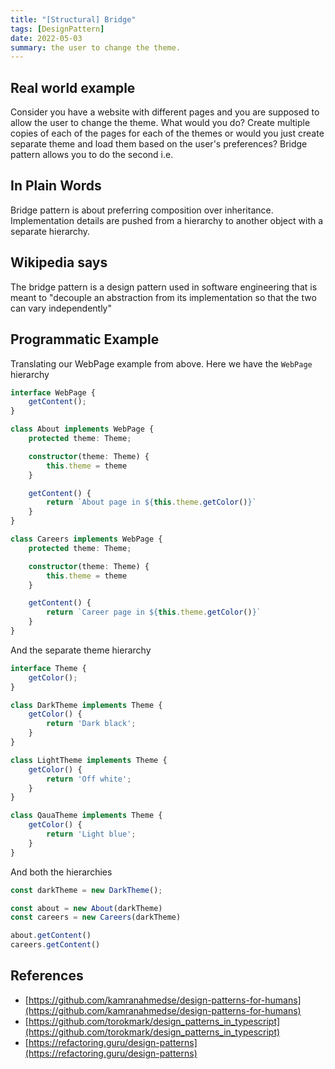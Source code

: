 ```yaml
---
title: "[Structural] Bridge"
tags: [DesignPattern]
date: 2022-05-03
summary: the user to change the theme.
---
```


## Real world example

Consider you have a website with different pages and you are supposed to allow
the user to change the theme. What would you do? Create multiple copies of
each of the pages for each of the themes or would you just create separate
theme and load them based on the user's preferences? Bridge pattern allows you
to do the second i.e.

## In Plain Words

Bridge pattern is about preferring composition over inheritance.
Implementation details are pushed from a hierarchy to another object with a
separate hierarchy.

## Wikipedia says

The bridge pattern is a design pattern used in software engineering that is
meant to "decouple an abstraction from its implementation so that the two can
vary independently"

## Programmatic Example

Translating our WebPage example from above. Here we have the `WebPage`
hierarchy

```typescript
interface WebPage {
    getContent();
}

class About implements WebPage {
    protected theme: Theme;

    constructor(theme: Theme) {
        this.theme = theme
    }

    getContent() {
        return `About page in ${this.theme.getColor()}`
    }
}

class Careers implements WebPage {
    protected theme: Theme;

    constructor(theme: Theme) {
        this.theme = theme
    }

    getContent() {
        return `Career page in ${this.theme.getColor()}`
    }
}
```

And the separate theme hierarchy

```typescript
interface Theme {
    getColor();
}

class DarkTheme implements Theme {
    getColor() {
        return 'Dark black';
    }
}

class LightTheme implements Theme {
    getColor() {
        return 'Off white';
    }
}

class QauaTheme implements Theme {
    getColor() {
        return 'Light blue';
    }
}
```

And both the hierarchies

```typescript
const darkTheme = new DarkTheme();

const about = new About(darkTheme)
const careers = new Careers(darkTheme)

about.getContent()
careers.getContent()
```

## References

- [https://github.com/kamranahmedse/design-patterns-for-humans](https://github.com/kamranahmedse/design-patterns-for-humans)
- [https://github.com/torokmark/design_patterns_in_typescript](https://github.com/torokmark/design_patterns_in_typescript)
- [https://refactoring.guru/design-patterns](https://refactoring.guru/design-patterns)